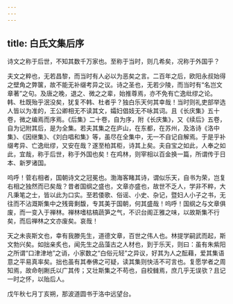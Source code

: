 ```yaml
---
---
---
```

title: 白氏文集后序
---



诗文之称于后世，不知其数千万家也。至称于当时，则几希矣，况称于外国乎？

夫文之粹也，无若昌黎，而当时有人必以为恶矣之言。二百年之后，欧阳永叔始得之壁角之弊箧，故不能无补缀考异之议。诗之圣也，无若少陵，而当时有“名岂文章著”之句。及唐之晚，退之、微之之辈，始推尊焉，亦不免有亡逸纰缪之论。韩、杜既殆乎泯没矣，犹复不韩、杜者乎？独白乐天何其幸哉！当时则礼吏部举选人皆以为准的，王公卿相无不读其文，孀妇倡妓无不咏其词。且《长庆集》五十卷，微之编焉而序焉。《后集》二十卷，自为序，附《长庆集》，又《续后》五卷，自为记附其后，是为全集。若夫其集之在庐山，在东都，在苏州，及洛诗《洛中集》、《因继集》、《刘白唱和集》等，虽尽在全集中，无一不自记自解焉。于是乎补缀考异、亡逸纰缪，又安在哉？遂至柏其柜，诗其上矣。夫自宝之如此，人奉之如此，宜哉，称于后世，称于外国也矣！在鸡林，则宰相以百金换一篇，所谓传于日本、新罗诸国。

呜呼！菅右相者，国朝诗文之冠冕也。渤海客睹其诗，谓似乐天，自书为荣，岂复右相之独然而已矣哉？昔者国纲之盛也，文章亦盛也，故世不乏人，学非不粹，大凡秉笔之士，皆以此为口实。至若倭歌、俗谣、小史、杂记，暨妇人小子之书，无往而不沾溉斯集中之残膏剩馥，专其美于国朝，何其盛哉！呜呼！国纲之与文章俱废，而一变入于禅林。禅林嗜枯槁蔬笋之气，不识台阁正雅之味，以故斯集不行矣，而后禅林之文亦废矣。哀哉！

天之未丧斯文也，幸有我滕先生，道德文章，百世之伟人也。林提学嗣武而起，斯文勃兴矣。如拙亲炙也，闻先生之品藻古之人材也，到于乐天，则曰：虽有朱紫阳之所谓“口津津地”之诮，小家数之“白俗元轻”之异议，好其为人之酝藉，爱其集语意之平易真率矣。拙也虽有其奉佛之可疑，读其集则快活不可言也。复愿学者之周知焉，故命剞劂氏以广其传；又壮斯集之不苟也，自校雠焉，庶几乎无误欤？且记一时之怀，以贻后人。

戊午秋七月丁亥朔，那波道圆书于洛中远望台。